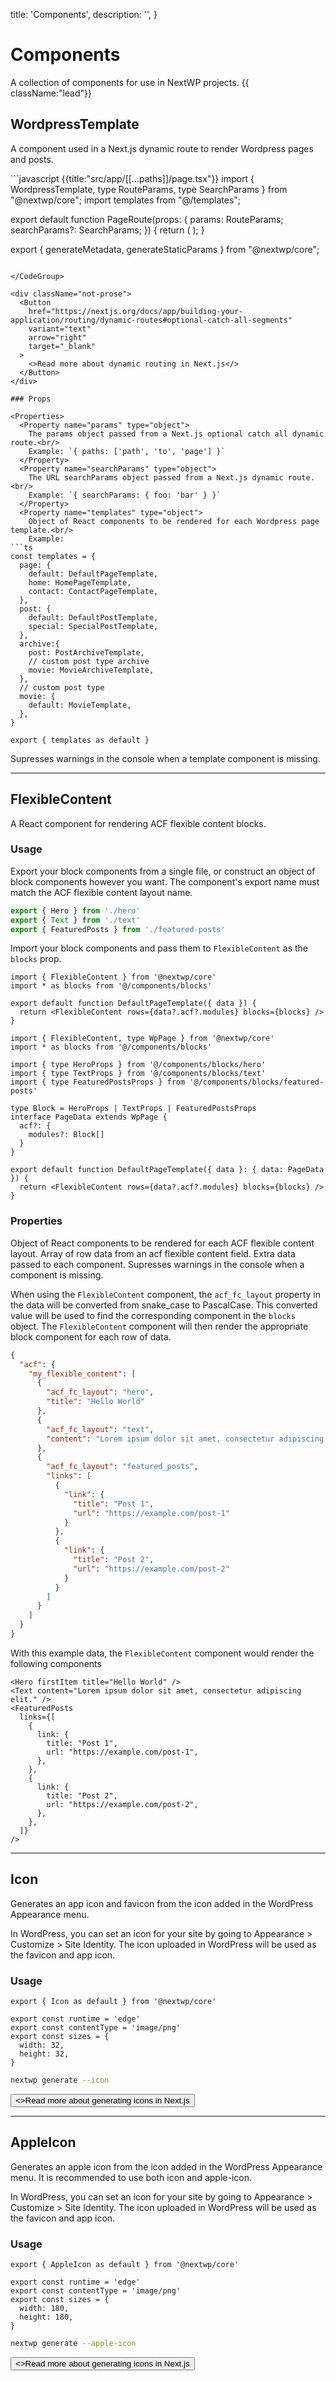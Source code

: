   title: 'Components',
  description: '',
}

# Components

A collection of components for use in NextWP projects. {{ className:"lead"}}

## WordpressTemplate

A component used in a Next.js dynamic route to render Wordpress pages and posts.

<CodeGroup>
```javascript {{title:"src/app/[[...paths]]/page.tsx"}}
import { WordpressTemplate, type RouteParams, type SearchParams } from "@nextwp/core";
import templates from "@/templates";

export default function PageRoute(props: {
  params: RouteParams;
  searchParams?: SearchParams;
}) {
  return (
    <WordpressTemplate
      params={props.params}
      searchParams={props.searchParams}
      templates={templates}
    />
  );
}

export { generateMetadata, generateStaticParams } from "@nextwp/core";
```

</CodeGroup>

<div className="not-prose">
  <Button
    href="https://nextjs.org/docs/app/building-your-application/routing/dynamic-routes#optional-catch-all-segments"
    variant="text"
    arrow="right"
    target="_blank"
  >
    <>Read more about dynamic routing in Next.js</>
  </Button>
</div>

### Props

<Properties>
  <Property name="params" type="object">
    The params object passed from a Next.js optional catch all dynamic route.<br/>
    Example: `{ paths: ['path', 'to', 'page'] }`
  </Property>
  <Property name="searchParams" type="object">
    The URL searchParams object passed from a Next.js dynamic route.<br/>
    Example: `{ searchParams: { foo: 'bar' } }`
  </Property>
  <Property name="templates" type="object">
    Object of React components to be rendered for each Wordpress page template.<br/>
    Example: 
```ts
const templates = {
  page: {
    default: DefaultPageTemplate,
    home: HomePageTemplate,
    contact: ContactPageTemplate,
  },
  post: {
    default: DefaultPostTemplate,
    special: SpecialPostTemplate,
  },
  archive:{
    post: PostArchiveTemplate,
    // custom post type archive
    movie: MovieArchiveTemplate,
  },
  // custom post type
  movie: {
    default: MovieTemplate,
  },
}

export { templates as default }
```

</Property>
  <Property name="supressWarnings" type="boolean (optional)">
    Supresses warnings in the console when a template component is missing.
  </Property>
</Properties>

---

## FlexibleContent

A React component for rendering ACF flexible content blocks.

### Usage

Export your block components from a single file, or construct an object of block components however you want.
The component's export name must match the ACF flexible content layout name.

```ts {{ title: 'src/components/blocks/index.ts' }}
export { Hero } from './hero'
export { Text } from './text'
export { FeaturedPosts } from './featured-posts'
```

Import your block components and pass them to `FlexibleContent` as the `blocks` prop.

<CodeGroup>

```tsx {{ title: 'JavaScript' }}
import { FlexibleContent } from '@nextwp/core'
import * as blocks from '@/components/blocks'

export default function DefaultPageTemplate({ data }) {
  return <FlexibleContent rows={data?.acf?.modules} blocks={blocks} />
}
```

```tsx {{ title: 'TypeScript' }}
import { FlexibleContent, type WpPage } from '@nextwp/core'
import * as blocks from '@/components/blocks'

import { type HeroProps } from '@/components/blocks/hero'
import { type TextProps } from '@/components/blocks/text'
import { type FeaturedPostsProps } from '@/components/blocks/featured-posts'

type Block = HeroProps | TextProps | FeaturedPostsProps
interface PageData extends WpPage {
  acf?: {
    modules?: Block[]
  }
}

export default function DefaultPageTemplate({ data }: { data: PageData }) {
  return <FlexibleContent rows={data?.acf?.modules} blocks={blocks} />
}
```

</CodeGroup>

### Properties

<Properties>
  <Property name="blocks" type="object">
    Object of React components to be rendered for each ACF flexible content layout.

  </Property>
  <Property name="rows" type="array">
    Array of row data from an acf flexible content field.
  </Property>

  <Property name="data" type="object (optional)">
    Extra data passed to each component.
  </Property>
  <Property name="supressWarnings" type="boolean (optional)">
    Supresses warnings in the console when a component is missing.
  </Property>
</Properties>

When using the `FlexibleContent` component, the `acf_fc_layout` property in the data will be converted from snake_case to PascalCase. This converted value will be used to find the corresponding component in the `blocks` object. The `FlexibleContent` component will then render the appropriate block component for each row of data.

```json {{title:"Example ACF data from WP REST API"}}
{
  "acf": {
    "my_flexible_content": [
      {
        "acf_fc_layout": "hero",
        "title": "Hello World"
      },
      {
        "acf_fc_layout": "text",
        "content": "Lorem ipsum dolor sit amet, consectetur adipiscing elit."
      },
      {
        "acf_fc_layout": "featured_posts",
        "links": [
          {
            "link": {
              "title": "Post 1",
              "url": "https://example.com/post-1"
            }
          },
          {
            "link": {
              "title": "Post 2",
              "url": "https://example.com/post-2"
            }
          }
        ]
      }
    ]
  }
}
```

With this example data, the `FlexibleContent` component would render the following components

```tsx {{title:"Example rendered components"}}
<Hero firstItem title="Hello World" />
<Text content="Lorem ipsum dolor sit amet, consectetur adipiscing elit." />
<FeaturedPosts
  links={[
    {
      link: {
        title: "Post 1",
        url: "https://example.com/post-1",
      },
    },
    {
      link: {
        title: "Post 2",
        url: "https://example.com/post-2",
      },
    },
  ]}
/>
```

---

## Icon

Generates an app icon and favicon from the icon added in the WordPress Appearance menu.

In WordPress, you can set an icon for your site by going to Appearance > Customize > Site Identity.
The icon uploaded in WordPress will be used as the favicon and app icon.

### Usage

<CodeGroup>

```tsx {{ title: 'src/app/icon.tsx' }}
export { Icon as default } from '@nextwp/core'

export const runtime = 'edge'
export const contentType = 'image/png'
export const sizes = {
  width: 32,
  height: 32,
}
```

```bash {{ title: 'add with CLI' }}
nextwp generate --icon
```

</CodeGroup>

<div className="not-prose">
  <Button
    href="https://nextjs.org/docs/app/api-reference/file-conventions/metadata/app-icons#generate-icons-using-code-js-ts-tsx"
    variant="text"
    arrow="right"
    target="_blank"
  >
    <>Read more about generating icons in Next.js</>
  </Button>
</div>

---

## AppleIcon

Generates an apple icon from the icon added in the WordPress Appearance menu.
It is recommended to use both icon and apple-icon.

In WordPress, you can set an icon for your site by going to Appearance > Customize > Site Identity.
The icon uploaded in WordPress will be used as the favicon and app icon.

### Usage

<CodeGroup>

```tsx {{ title: 'src/app/apple-icon.tsx' }}
export { AppleIcon as default } from '@nextwp/core'

export const runtime = 'edge'
export const contentType = 'image/png'
export const sizes = {
  width: 180,
  height: 180,
}
```

```bash {{ title: 'add with CLI' }}
nextwp generate --apple-icon
```

</CodeGroup>

<div className="not-prose">
  <Button
    href="https://nextjs.org/docs/app/api-reference/file-conventions/metadata/app-icons#generate-icons-using-code-js-ts-tsx"
    variant="text"
    arrow="right"
    target="_blank"
  >
    <>Read more about generating icons in Next.js</>
  </Button>
</div>

